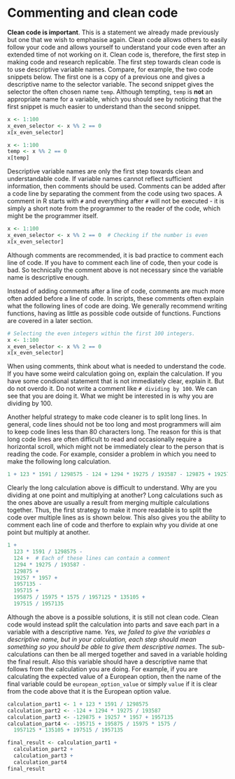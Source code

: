 # Commenting and clean code

<!-- Clean code is important. -->
**Clean code is important**. This is a statement we already made previously but one that we wish to emphasise again. Clean code allows others to easily follow your code and allows yourself to understand your code even after an extended time of not working on it. Clean code is, therefore, the first step in making code and research replicable. The first step towards clean code is to use descriptive variable names. Compare, for example, the two code snippets below. The first one is a copy of a previous one and gives a descriptive name to the selector variable. The second snippet gives the selector the often chosen name `temp`. Although tempting, `temp` is **not** an appropriate name for a variable, which you should see by noticing that the first snippet is much easier to understand than the second snippet.

```r
x <- 1:100
x_even_selector <- x %% 2 == 0
x[x_even_selector]
```

```r
x <- 1:100
temp <- x %% 2 == 0
x[temp]
```

<!-- R allows to add comments in each line. -->
Descriptive variable names are only the first step towards clean and understandable code. If variable names cannot reflect sufficient information, then comments should be used. Comments can be added after a code line by separating the comment from the code using two spaces. A comment in R starts with `#` and everything after `#` will not be executed - it is simply a short note from the programmer to the reader of the code, which might be the programmer itself. 

```r
x <- 1:100
x_even_selector <- x %% 2 == 0  # Checking if the number is even
x[x_even_selector]
```

Although comments are recommended, it is bad practice to comment each line of code. If you have to comment each line of code, then your code is bad. So technically the comment above is not necessary since the variable name is descriptive enough. 

<!-- A much more often strategy is to add a comment in a separate line. -->
Instead of adding comments after a line of code, comments are much more often added before a line of code. In scripts, these comments often explain what the following lines of code are doing. We generally recommend writing functions, having as little as possible code outside of functions. Functions are covered in a later section. 

```r
# Selecting the even integers within the first 100 integers.
x <- 1:100
x_even_selector <- x %% 2 == 0
x[x_even_selector]
```

<!-- Be contious about your comments. -->
When using comments, think about what is needed to understand the code. If you have some weird calculation going on, explain the calculation. If you have some condional statement that is not immediately clear, explain it. But do not overdo it. Do not write a comment like `# dividing by 100`. We can see that you are doing it. What we might be interested in is why you are dividing by 100. 

<!-- Splitting long and complicted code also helps the understanding. -->
Another helpful strategy to make code cleaner is to split long lines. In general, code lines should not be too long and most programmers will aim to keep code lines less than 80 characters long. The reason for this is that long code lines are often difficult to read and occasionally require a horizontal scroll, which might not be immediately clear to the person that is reading the code. For example, consider a problem in which you need to make the following long calculation.

```r
1 + 123 * 1591 / 1298575 - 124 + 1294 * 19275 / 193587 - 129875 + 19257 * 1957 + 1957135 - 195715 + 195875 / 15975 * 1575 / 1957125 * 135105 + 197515 / 1957135
```

<!-- Code can be split over multiple lines and comments can be added to each line. -->
Clearly the long calculation above is difficult to understand. Why are you dividing at one point and multiplying at another? Long calculations such as the ones above are usually a result from merging multiple calculations together. Thus, the first strategy to make it more readable is to split the code over multiple lines as is shown below. This also gives you the ability to comment each line of code and therfore to explain why you divide at one point but multiply at another. 

```r
1 + 
  123 * 1591 / 1298575 - 
  124 +  # Each of these lines can contain a comment 
  1294 * 19275 / 193587 - 
  129875 + 
  19257 * 1957 + 
  1957135 - 
  195715 + 
  195875 / 15975 * 1575 / 1957125 * 135105 + 
  197515 / 1957135
```

<!-- Better, save intermediate calculations to a variable and combine the calculations at the end.  -->
Although the above is a possible solutions, it is still not clean code. Clean code would instead split the calculation into parts and save each part in a variable with a descriptive name. *Yes, we failed to give the variables a descriptive name, but in your calculation, each step should mean something so you should be able to give them descriptive names*. The sub-calculations can then be all merged together and saved in a variable holding the final result. Also this variable should have a descriptive name that follows from the calculation you are doing. For example, if you are calculating the expected value of a European option, then the name of the final variable could be `european_option_value` or simply `value` if it is clear from the code above that it is the European option value. 

```r
calculation_part1 <- 1 + 123 * 1591 / 1298575 
calculation_part2 <- -124 + 1294 * 19275 / 193587 
calculation_part3 <- -129875 + 19257 * 1957 + 1957135 
calculation_part4 <- -195715 + 195875 / 15975 * 1575 / 
  1957125 * 135105 + 197515 / 1957135

final_result <- calculation_part1 +
  calculation_part2 + 
  calculation_part3 + 
  calculation_part4
final_result
```
